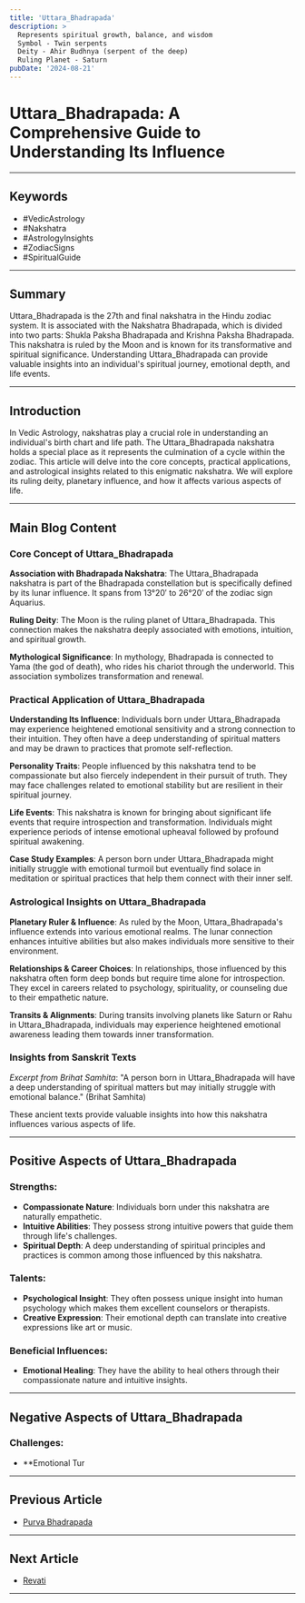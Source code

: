 ```yaml
---
title: 'Uttara_Bhadrapada'
description: >
  Represents spiritual growth, balance, and wisdom
  Symbol - Twin serpents
  Deity - Ahir Budhnya (serpent of the deep)
  Ruling Planet - Saturn
pubDate: '2024-08-21'
---
```


# Uttara_Bhadrapada: A Comprehensive Guide to Understanding Its Influence

---

## Keywords
- #VedicAstrology
- #Nakshatra
- #AstrologyInsights
- #ZodiacSigns
- #SpiritualGuide

---

## Summary
Uttara_Bhadrapada is the 27th and final nakshatra in the Hindu zodiac system. It is associated with the Nakshatra Bhadrapada, which is divided into two parts: Shukla Paksha Bhadrapada and Krishna Paksha Bhadrapada. This nakshatra is ruled by the Moon and is known for its transformative and spiritual significance. Understanding Uttara_Bhadrapada can provide valuable insights into an individual's spiritual journey, emotional depth, and life events.

---

## Introduction
In Vedic Astrology, nakshatras play a crucial role in understanding an individual's birth chart and life path. The Uttara_Bhadrapada nakshatra holds a special place as it represents the culmination of a cycle within the zodiac. This article will delve into the core concepts, practical applications, and astrological insights related to this enigmatic nakshatra. We will explore its ruling deity, planetary influence, and how it affects various aspects of life.

---

## Main Blog Content

### Core Concept of Uttara_Bhadrapada

**Association with Bhadrapada Nakshatra**: 
The Uttara_Bhadrapada nakshatra is part of the Bhadrapada constellation but is specifically defined by its lunar influence. It spans from 13°20′ to 26°20′ of the zodiac sign Aquarius.

**Ruling Deity**: 
The Moon is the ruling planet of Uttara_Bhadrapada. This connection makes the nakshatra deeply associated with emotions, intuition, and spiritual growth.

**Mythological Significance**:
In mythology, Bhadrapada is connected to Yama (the god of death), who rides his chariot through the underworld. This association symbolizes transformation and renewal.

### Practical Application of Uttara_Bhadrapada

**Understanding Its Influence**:
Individuals born under Uttara_Bhadrapada may experience heightened emotional sensitivity and a strong connection to their intuition. They often have a deep understanding of spiritual matters and may be drawn to practices that promote self-reflection.

**Personality Traits**:
People influenced by this nakshatra tend to be compassionate but also fiercely independent in their pursuit of truth. They may face challenges related to emotional stability but are resilient in their spiritual journey.

**Life Events**:
This nakshatra is known for bringing about significant life events that require introspection and transformation. Individuals might experience periods of intense emotional upheaval followed by profound spiritual awakening.

**Case Study Examples**:
A person born under Uttara_Bhadrapada might initially struggle with emotional turmoil but eventually find solace in meditation or spiritual practices that help them connect with their inner self.

### Astrological Insights on Uttara_Bhadrapada

**Planetary Ruler & Influence**:
As ruled by the Moon, Uttara_Bhadrapada's influence extends into various emotional realms. The lunar connection enhances intuitive abilities but also makes individuals more sensitive to their environment.

**Relationships & Career Choices**:
In relationships, those influenced by this nakshatra often form deep bonds but require time alone for introspection. They excel in careers related to psychology, spirituality, or counseling due to their empathetic nature.

**Transits & Alignments**:
During transits involving planets like Saturn or Rahu in Uttara_Bhadrapada, individuals may experience heightened emotional awareness leading them towards inner transformation.

### Insights from Sanskrit Texts

*Excerpt from Brihat Samhita*:
"A person born in Uttara_Bhadrapada will have a deep understanding of spiritual matters but may initially struggle with emotional balance." (Brihat Samhita)

These ancient texts provide valuable insights into how this nakshatra influences various aspects of life.

---

## Positive Aspects of Uttara_Bhadrapada

### Strengths:
- **Compassionate Nature**: Individuals born under this nakshatra are naturally empathetic.
- **Intuitive Abilities**: They possess strong intuitive powers that guide them through life's challenges.
- **Spiritual Depth**: A deep understanding of spiritual principles and practices is common among those influenced by this nakshatra.

### Talents:
- **Psychological Insight**: They often possess unique insight into human psychology which makes them excellent counselors or therapists.
- **Creative Expression**: Their emotional depth can translate into creative expressions like art or music.
  
### Beneficial Influences:
- **Emotional Healing**: They have the ability to heal others through their compassionate nature and intuitive insights.
  
---

## Negative Aspects of Uttara_Bhadrapada

### Challenges:
- **Emotional Tur
---

## Previous Article
- [Purva Bhadrapada](/blogs-md/05_Nakshatra/0525_Purva_Bhadrapada.mdx)

---

## Next Article
- [Revati](/blogs-md/05_Nakshatra/0527_Revati.mdx)

---
